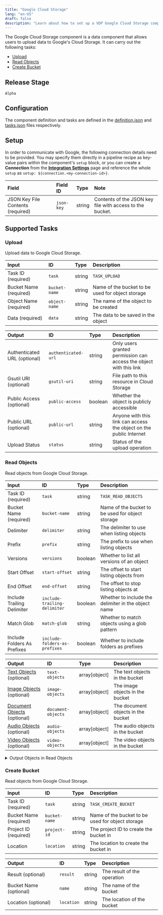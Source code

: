 ```yaml
---
title: "Google Cloud Storage"
lang: "en-US"
draft: false
description: "Learn about how to set up a VDP Google Cloud Storage component https://github.com/instill-ai/instill-core"
---
```


The Google Cloud Storage component is a data component that allows users to upload data to Google's Cloud Storage.
It can carry out the following tasks:
- [Upload](#upload)
- [Read Objects](#read-objects)
- [Create Bucket](#create-bucket)



## Release Stage

`Alpha`



## Configuration

The component definition and tasks are defined in the [definition.json](https://github.com/instill-ai/pipeline-backend/blob/main/pkg/component/data/googlecloudstorage/v0/config/definition.json) and [tasks.json](https://github.com/instill-ai/pipeline-backend/blob/main/pkg/component/data/googlecloudstorage/v0/config/tasks.json) files respectively.




## Setup


In order to communicate with Google, the following connection details need to be
provided. You may specify them directly in a pipeline recipe as key-value pairs
within the component's `setup` block, or you can create a **Connection** from
the [**Integration Settings**](https://www.instill.tech/docs/vdp/integration)
page and reference the whole `setup` as `setup:
${connection.<my-connection-id>}`.

<div class="markdown-col-no-wrap" data-col-1 data-col-2>

| Field | Field ID | Type | Note |
| :--- | :--- | :--- | :--- |
| JSON Key File Contents (required) | `json-key` | string | Contents of the JSON key file with access to the bucket.  |

</div>




## Supported Tasks

### Upload

Upload data to Google Cloud Storage.

<div class="markdown-col-no-wrap" data-col-1 data-col-2>

| Input | ID | Type | Description |
| :--- | :--- | :--- | :--- |
| Task ID (required) | `task` | string | `TASK_UPLOAD` |
| Bucket Name (required) | `bucket-name` | string | Name of the bucket to be used for object storage |
| Object Name (required) | `object-name` | string | The name of the object to be created |
| Data (required) | `data` | string | The data to be saved in the object |
</div>






<div class="markdown-col-no-wrap" data-col-1 data-col-2>

| Output | ID | Type | Description |
| :--- | :--- | :--- | :--- |
| Authenticated URL (optional) | `authenticated-url` | string | Only users granted permission can access the object with this link |
| Gsutil URI (optional) | `gsutil-uri` | string | File path to this resource in Cloud Storage |
| Public Access (optional) | `public-access` | boolean | Whether the object is publicly accessible |
| Public URL (optional) | `public-url` | string | Anyone with this link can access the object on the public Internet |
| Upload Status | `status` | string | Status of the upload operation |
</div>


### Read Objects

Read objects from Google Cloud Storage.

<div class="markdown-col-no-wrap" data-col-1 data-col-2>

| Input | ID | Type | Description |
| :--- | :--- | :--- | :--- |
| Task ID (required) | `task` | string | `TASK_READ_OBJECTS` |
| Bucket Name (required) | `bucket-name` | string | Name of the bucket to be used for object storage |
| Delimiter | `delimiter` | string | The delimiter to use when listing objects |
| Prefix | `prefix` | string | The prefix to use when listing objects |
| Versions | `versions` | boolean | Whether to list all versions of an object |
| Start Offset | `start-offset` | string | The offset to start listing objects from |
| End Offset | `end-offset` | string | The offset to stop listing objects at |
| Include Trailing Delimiter | `include-trailing-delimiter` | boolean | Whether to include the delimiter in the object name |
| Match Glob | `match-glob` | string | Whether to match objects using a glob pattern |
| Include Folders As Prefixes | `include-folders-as-prefixes` | boolean | Whether to include folders as prefixes |
</div>






<div class="markdown-col-no-wrap" data-col-1 data-col-2>

| Output | ID | Type | Description |
| :--- | :--- | :--- | :--- |
| [Text Objects](#read-objects-text-objects) (optional) | `text-objects` | array[object] | The text objects in the bucket |
| [Image Objects](#read-objects-image-objects) (optional) | `image-objects` | array[object] | The image objects in the bucket |
| [Document Objects](#read-objects-document-objects) (optional) | `document-objects` | array[object] | The document objects in the bucket |
| [Audio Objects](#read-objects-audio-objects) (optional) | `audio-objects` | array[object] | The audio objects in the bucket |
| [Video Objects](#read-objects-video-objects) (optional) | `video-objects` | array[object] | The video objects in the bucket |
</div>

<details>
<summary> Output Objects in Read Objects</summary>

<h4 id="read-objects-text-objects">Text Objects</h4>

<div class="markdown-col-no-wrap" data-col-1 data-col-2>

| Field | Field ID | Type | Note |
| :--- | :--- | :--- | :--- |
| [Attributes](#read-objects-attributes) | `attributes` | object | The attributes of the object |
| Data | `data` | string | The data of the object |
</div>

<h4 id="read-objects-attributes">Attributes</h4>

<div class="markdown-col-no-wrap" data-col-1 data-col-2>

| Field | Field ID | Type | Note |
| :--- | :--- | :--- | :--- |
| Content Disposition | `content-disposition` | string | The content disposition of the object |
| Content Encoding | `content-encoding` | string | The content encoding of the object |
| Content Language | `content-language` | string | The content language of the object |
| Content Type | `content-type` | string | The content type of the object |
| Media Link | `media-link` | string | The media link of the object |
| Metadata | `metadata` | object | The object metadata |
| Object Name | `name` | string | The name of the object |
| Owner | `owner` | string | The owner of the object |
| Size | `size` | integer | The size of the object |
| Storage Class | `storage-class` | string | The storage class of the object |
</div>

<h4 id="read-objects-image-objects">Image Objects</h4>

<div class="markdown-col-no-wrap" data-col-1 data-col-2>

| Field | Field ID | Type | Note |
| :--- | :--- | :--- | :--- |
| [Attributes](#read-objects-attributes) | `attributes` | object | The attributes of the object |
| Data | `data` | string | The data of the object |
</div>

<h4 id="read-objects-attributes">Attributes</h4>

<div class="markdown-col-no-wrap" data-col-1 data-col-2>

| Field | Field ID | Type | Note |
| :--- | :--- | :--- | :--- |
| Content Disposition | `content-disposition` | string | The content disposition of the object |
| Content Encoding | `content-encoding` | string | The content encoding of the object |
| Content Language | `content-language` | string | The content language of the object |
| Content Type | `content-type` | string | The content type of the object |
| Media Link | `media-link` | string | The media link of the object |
| Metadata | `metadata` | object | The object metadata |
| Object Name | `name` | string | The name of the object |
| Owner | `owner` | string | The owner of the object |
| Size | `size` | integer | The size of the object |
| Storage Class | `storage-class` | string | The storage class of the object |
</div>

<h4 id="read-objects-document-objects">Document Objects</h4>

<div class="markdown-col-no-wrap" data-col-1 data-col-2>

| Field | Field ID | Type | Note |
| :--- | :--- | :--- | :--- |
| [Attributes](#read-objects-attributes) | `attributes` | object | The attributes of the object |
| Data | `data` | string | The data of the object |
</div>

<h4 id="read-objects-attributes">Attributes</h4>

<div class="markdown-col-no-wrap" data-col-1 data-col-2>

| Field | Field ID | Type | Note |
| :--- | :--- | :--- | :--- |
| Content Disposition | `content-disposition` | string | The content disposition of the object |
| Content Encoding | `content-encoding` | string | The content encoding of the object |
| Content Language | `content-language` | string | The content language of the object |
| Content Type | `content-type` | string | The content type of the object |
| Media Link | `media-link` | string | The media link of the object |
| Metadata | `metadata` | object | The object metadata |
| Object Name | `name` | string | The name of the object |
| Owner | `owner` | string | The owner of the object |
| Size | `size` | integer | The size of the object |
| Storage Class | `storage-class` | string | The storage class of the object |
</div>

<h4 id="read-objects-audio-objects">Audio Objects</h4>

<div class="markdown-col-no-wrap" data-col-1 data-col-2>

| Field | Field ID | Type | Note |
| :--- | :--- | :--- | :--- |
| [Attributes](#read-objects-attributes) | `attributes` | object | The attributes of the object |
| Data | `data` | string | The data of the object |
</div>

<h4 id="read-objects-attributes">Attributes</h4>

<div class="markdown-col-no-wrap" data-col-1 data-col-2>

| Field | Field ID | Type | Note |
| :--- | :--- | :--- | :--- |
| Content Disposition | `content-disposition` | string | The content disposition of the object |
| Content Encoding | `content-encoding` | string | The content encoding of the object |
| Content Language | `content-language` | string | The content language of the object |
| Content Type | `content-type` | string | The content type of the object |
| Media Link | `media-link` | string | The media link of the object |
| Metadata | `metadata` | object | The object metadata |
| Object Name | `name` | string | The name of the object |
| Owner | `owner` | string | The owner of the object |
| Size | `size` | integer | The size of the object |
| Storage Class | `storage-class` | string | The storage class of the object |
</div>

<h4 id="read-objects-video-objects">Video Objects</h4>

<div class="markdown-col-no-wrap" data-col-1 data-col-2>

| Field | Field ID | Type | Note |
| :--- | :--- | :--- | :--- |
| [Attributes](#read-objects-attributes) | `attributes` | object | The attributes of the object |
| Data | `data` | string | The data of the object |
</div>

<h4 id="read-objects-attributes">Attributes</h4>

<div class="markdown-col-no-wrap" data-col-1 data-col-2>

| Field | Field ID | Type | Note |
| :--- | :--- | :--- | :--- |
| Content Disposition | `content-disposition` | string | The content disposition of the object |
| Content Encoding | `content-encoding` | string | The content encoding of the object |
| Content Language | `content-language` | string | The content language of the object |
| Content Type | `content-type` | string | The content type of the object |
| Media Link | `media-link` | string | The media link of the object |
| Metadata | `metadata` | object | The object metadata |
| Object Name | `name` | string | The name of the object |
| Owner | `owner` | string | The owner of the object |
| Size | `size` | integer | The size of the object |
| Storage Class | `storage-class` | string | The storage class of the object |
</div>
</details>


### Create Bucket

Read objects from Google Cloud Storage.

<div class="markdown-col-no-wrap" data-col-1 data-col-2>

| Input | ID | Type | Description |
| :--- | :--- | :--- | :--- |
| Task ID (required) | `task` | string | `TASK_CREATE_BUCKET` |
| Bucket Name (required) | `bucket-name` | string | Name of the bucket to be used for object storage |
| Project ID (required) | `project-id` | string | The project ID to create the bucket in |
| Location | `location` | string | The location to create the bucket in |
</div>






<div class="markdown-col-no-wrap" data-col-1 data-col-2>

| Output | ID | Type | Description |
| :--- | :--- | :--- | :--- |
| Result (optional) | `result` | string | The result of the operation |
| Bucket Name (optional) | `name` | string | The name of the bucket |
| Location (optional) | `location` | string | The location of the bucket |
</div>



